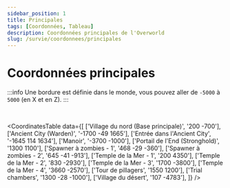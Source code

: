 ```yaml
---
sidebar_position: 1
title: Principales
tags: [Coordonnées, Tableau]
description: Coordonnées principales de l'Overworld
slug: /survie/coordonnees/principales
---
```



# Coordonnées principales

:::info
Une bordure est définie dans le monde, vous pouvez aller de `-5000` à `5000` (en X et en Z).
:::

<br/>

<CoordinatesTable 
  data={[
    ['Village du nord (Base principale)', '200 -700'],
    ['Ancient City (Warden)', '-1700 -49 1665'],
    ['Entrée dans l\'Ancient City', '-1645 114 1634'],
    ['Manoir', '-3700 -1000'],
    ['Portail de l\'End (Stronghold)', '1300 1100'],
    ['Spawner à zombies - 1', '468 -29 -360'],
    ['Spawner à zombies - 2', '645 -41 -913'],
    ['Temple de la Mer - 1', '200 4350'],
    ['Temple de la Mer - 2', '830 -2930'],
    ['Temple de la Mer - 3', '1700 -3800'],
    ['Temple de la Mer - 4', '3660 -2570'],
    ['Tour de pillagers', '1550 1200'],
    ['Trial chambers', '1300 -28 -1000'],
    ['Village du désert', '107 -4783'],
  ]}
/>